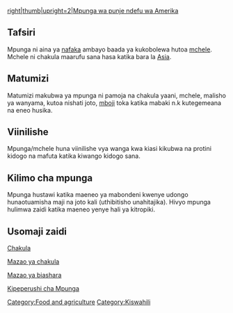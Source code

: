 {{Lang|[[Mpunga |Kiswahili]] - [[Rice|English]]}}
[[File:rice_wikipedia.jpg|right|thumb|upright=2|Mpunga wa punje ndefu wa Amerika]]
==Tafsiri==
Mpunga ni aina ya [[nafaka]] ambayo baada ya kukobolewa hutoa [[mchele]]. Mchele ni chakula maarufu sana hasa katika bara la [[Asia]]. 
==Matumizi==
Matumizi makubwa ya mpunga ni pamoja na chakula yaani, mchele, malisho ya wanyama, kutoa nishati joto, [[mboji]] toka katika mabaki n.k kutegemeana na eneo husika.
==Viinilishe==
Mpunga/mchele huna viinilishe vya wanga kwa kiasi kikubwa na protini kidogo na mafuta katika kiwango kidogo sana.
==Kilimo cha mpunga==
Mpunga hustawi katika maeneo ya mabondeni kwenye udongo hunaotuamisha maji na joto kali (uthibitisho unahitajika). Hivyo mpunga hulimwa zaidi katika maeneo yenye hali ya kitropiki.
==Usomaji zaidi==
[[Chakula]]

[[Mazao ya chakula]]

[[Mazao ya biashara]]

[http://www.kilimoznz.or.tz/images/Publications/mpunga.pdf Kipeperushi cha Mpunga]

{{kipisi}}
[[Category:Food and agriculture]]
[[Category:Kiswahili]]